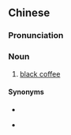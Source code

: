 ==Chinese==
{{zh-forms|type=12}}

===Pronunciation===
{{zh-pron
|m=qīngkāfēi
|c=cing1 gaa3 fe1
|cat=n
}}

===Noun===
{{zh-noun}}

# [[black coffee]]

====Synonyms====
* {{zh-l|黑咖啡}}
* {{qualifier|Cantonese}} {{zh-l|齋啡|zai1 fe1}}

{{zh-cat|Coffee}}